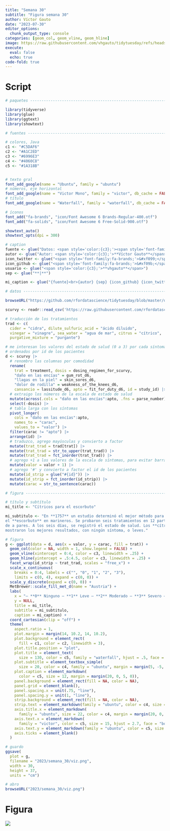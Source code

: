 ```yaml
---
title: "Semana 30"
subtitle: "Figura semana 30"
author: Víctor Gauto
date: "2023-07-30"
editor_options:
  chunk_output_type: console
categories: [geom_col, geom_vline, geom_hline]
image: https://raw.githubusercontent.com/vhgauto/tidytuesday/refs/heads/main/2023/semana_30/viz.png
execute:
  eval: false
  echo: true
code-fold: true
---
```



# Script

```r

# paquetes ----------------------------------------------------------------

library(tidyverse)
library(glue)
library(ggtext)
library(showtext)

# fuentes -----------------------------------------------------------------

# colores, Java
c1 <- "#C5DAF6"
c2 <- "#A1C2ED"
c3 <- "#6996E3"
c4 <- "#4060C8"
c5 <- "#1A318B"


# texto gral
font_add_google(name = "Ubuntu", family = "ubuntu")
# números, eje horizontal
font_add_google(name = "Victor Mono", family = "victor", db_cache = FALSE)
# título
font_add_google(name = "Waterfall", family = "waterfall", db_cache = FALSE)

# íconos
font_add("fa-brands", "icon/Font Awesome 6 Brands-Regular-400.otf")
font_add("fa-solids", "icon/Font Awesome 6 Free-Solid-900.otf")

showtext_auto()
showtext_opts(dpi = 300)

# caption
fuente <- glue("Datos: <span style='color:{c3};'><span style='font-family:mono;'>{{<b>tidytuesdayR</b>}}</span> semana 30. **A Treatise on the Scurvy in Three Parts**. James Lind</span>")
autor <- glue("Autor: <span style='color:{c3};'>**Víctor Gauto**</span>")
icon_twitter <- glue("<span style='font-family:fa-brands;'>&#xf099;</span>")
icon_github <- glue("<span style='font-family:fa-brands;'>&#xf09b;</span>")
usuario <- glue("<span style='color:{c3};'>**vhgauto**</span>")
sep <- glue("**|**")

mi_caption <- glue("{fuente}<br>{autor} {sep} {icon_github} {icon_twitter} {usuario}")

# datos -------------------------------------------------------------------

browseURL("https://github.com/rfordatascience/tidytuesday/blob/master/data/2023/2023-07-25/readme.md")

scurvy <- readr::read_csv('https://raw.githubusercontent.com/rfordatascience/tidytuesday/master/data/2023/2023-07-25/scurvy.csv')

# traducción de los tratamientos
trad <- c(
  cider = "cidra", dilute_sulfuric_acid = "ácido diluido",
  vinegar = "vinagre", sea_water = "agua de mar", citrus = "cítrico",
  purgative_mixture = "purgante")

# me interesan los valores del estado de salud (0 a 3) por cada síntoma
# ordenados por id de los pacientes
d <- scurvy |> 
  # renombro las columnas por comodidad
  rename(
    trat = treatment, dosis = dosing_regimen_for_scurvy,
    "daño en las encías" = gum_rot_d6, 
    "llagas en la piel" = skin_sores_d6, 
    "dolor de rodilla" = weakness_of_the_knees_d6,
    cansancio = lassitude_d6, apto = fit_for_duty_d6, id = study_id) |> 
  # extraigo los números de la escala de estado de salud
  mutate(across(.cols = "daño en las encías":apto, .fns = parse_number)) |> 
  select(-dosis) |> 
  # tabla larga con los síntomas
  pivot_longer(
    cols = "daño en las encías":apto, 
    names_to = "carac", 
    values_to = "valor") |> 
  filter(carac != "apto") |> 
  arrange(id) |> 
  # traduzco, agrego mayúsculas y convierto a factor
  mutate(trat_trad = trad[trat]) |> 
  mutate(trat_trad = str_to_upper(trat_trad)) |> 
  mutate(trat_trad = fct_inorder(trat_trad)) |> 
  # agrego +1 a los valores de la escala de síntomas, para evitar barras = 0
  mutate(valor = valor + 1) |> 
  # agrego '#' y convierto a factor el id de los pacientes
  mutate(id_strip = glue("#{id}")) |> 
  mutate(id_strip = fct_inorder(id_strip)) |> 
  mutate(carac = str_to_sentence(carac))

# figura ------------------------------------------------------------------

# título y subtítulo
mi_title <- "Cítricos para el escorbuto"

mi_subtitulo <- "En **1757** un estudio determinó el mejor método para combatir 
el **escorbuto** en marineros. Se probaron seis tratamientos en 12 participantes, 
de a pares. A los seis días, se registró el estado de salud. Los **cítricos**
mostraron los mejores resultados, con ningún síntoma, o leves."

# figura
g <- ggplot(data = d, aes(x = valor, y = carac, fill = trat)) +
  geom_col(color = NA, width = 1, show.legend = FALSE) +
  geom_vline(xintercept = 0:4, color = c3, linewidth = .25) +
  geom_hline(yintercept = .5:4.5, color = c3, linewidth = .25) +
  facet_wrap(id_strip ~ trat_trad, scales = "free_x") +
  scale_x_continuous(
    breaks = 0:4, labels = c("", "0", "1", "2", "3"),
    limits = c(0, 4), expand = c(0, 0)) +
  scale_y_discrete(expand = c(0, 0)) +
  MetBrewer::scale_fill_met_d(name = "Austria") +
  labs(
    x = "— **0** Ninguno — **1** Leve — **2** Moderado — **3** Severo —",
    y = NULL,
    title = mi_title,
    subtitle = mi_subtitulo,
    caption = mi_caption) +
  coord_cartesian(clip = "off") +
  theme(
    aspect.ratio = 1,
    plot.margin = margin(14, 10.2, 14, 10.2),
    plot.background = element_rect(
      fill = c1, color = c2, linewidth = 3),
    plot.title.position = "plot",
    plot.title = element_text(
      size = 130, color = c5, family = "waterfall", hjust = .5, face = "bold"),
    plot.subtitle = element_textbox_simple(
      size = 20, color = c4, family = "ubuntu", margin = margin(5, -5, 10, 0)),
    plot.caption = element_markdown(
      color = c5, size = 12, margin = margin(20, 0, 5, 0)),
    panel.background = element_rect(fill = NA, color = NA),
    panel.grid = element_blank(),
    panel.spacing.x = unit(.75, "line"),
    panel.spacing.y = unit(1, "line"),
    strip.background = element_rect(fill = NA, color = NA),
    strip.text = element_markdown(family = "ubuntu", color = c4, size = 20),
    axis.title.x = element_markdown(
      family = "ubuntu", size = 22, color = c4, margin = margin(20, 0, 0, 0)),
    axis.text.x = element_markdown(
      family = "victor", color = c5, size = 15, hjust = 2.7, face = "bold"),
    axis.text.y = element_markdown(family = "ubuntu", color = c5, size = 17),
    axis.ticks = element_blank()
  )

# guardo
ggsave(
  plot = g,
  filename = "2023/semana_30/viz.png",
  width = 30,
  height = 37,
  units = "cm")

# abro
browseURL("2023/semana_30/viz.png")
```

# Figura

![](https://raw.githubusercontent.com/vhgauto/tidytuesday/refs/heads/main/2023/semana_30/viz.png)


